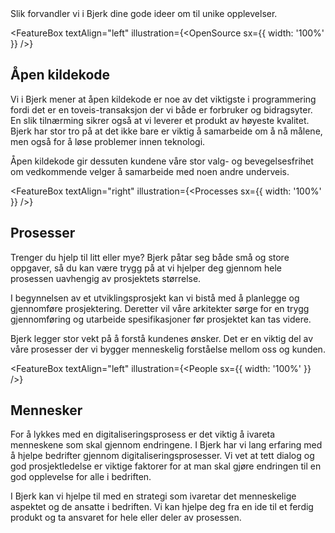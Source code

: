 
<Heading variant="hero">
  Slik forvandler vi i Bjerk dine gode ideer om til unike opplevelser.
</Heading>

<FeatureBox
  textAlign="left"
  illustration={<OpenSource sx={{ width: '100%' }} />}
>
  <h2>Åpen kildekode</h2>
  <p>
    Vi i Bjerk mener at åpen kildekode er noe av det viktigste i programmering
    fordi det er en toveis-transaksjon der vi både er forbruker og bidragsyter.
    En slik tilnærming sikrer også at vi leverer et produkt av høyeste kvalitet.
    Bjerk har stor tro på at det ikke bare er viktig å samarbeide om å nå
    målene, men også for å løse problemer innen teknologi.
  </p>
  <p>
    Åpen kildekode gir dessuten kundene våre stor valg- og bevegelsesfrihet om
    vedkommende velger å samarbeide med noen andre underveis.
  </p>
</FeatureBox>

<FeatureBox
  textAlign="right"
  illustration={<Processes sx={{ width: '100%' }} />}
>
  <h2>Prosesser</h2>
  <p>
    Trenger du hjelp til litt eller mye? Bjerk påtar seg både små og store
    oppgaver, så du kan være trygg på at vi hjelper deg gjennom hele prosessen
    uavhengig av prosjektets størrelse.
  </p>
  <p>
    I begynnelsen av et utviklingsprosjekt kan vi bistå med å planlegge og
    gjennomføre prosjektering. Deretter vil våre arkitekter sørge for en trygg
    gjennomføring og utarbeide spesifikasjoner før prosjektet kan tas videre.
  </p>
  <p>
    Bjerk legger stor vekt på å forstå kundenes ønsker. Det er en viktig del av
    våre prosesser der vi bygger menneskelig forståelse mellom oss og kunden.
  </p>
</FeatureBox>

<FeatureBox
  textAlign="left"
  illustration={<People sx={{ width: '100%' }} />}
>
  <h2>Mennesker</h2>
  <p>
    For å lykkes med en digitaliseringsprosess er det viktig å ivareta
    menneskene som skal gjennom endringene. I Bjerk har vi lang erfaring med å
    hjelpe bedrifter gjennom digitaliseringsprosesser. Vi vet at tett dialog og
    god prosjektledelse er viktige faktorer for at man skal gjøre endringen til
    en god opplevelse for alle i bedriften.
  </p>
  <p>
    I Bjerk kan vi hjelpe til med en strategi som ivaretar det menneskelige
    aspektet og de ansatte i bedriften. Vi kan hjelpe deg fra en ide til et
    ferdig produkt og ta ansvaret for hele eller deler av prosessen.
  </p>
</FeatureBox>
